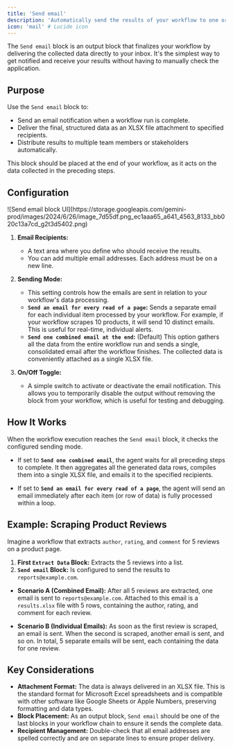 ```yaml
---
title: 'Send email'
description: 'Automatically send the results of your workflow to one or more email addresses as an XLSX attachment.'
icon: 'mail' # Lucide icon
---
```


The `Send email` block is an output block that finalizes your workflow by delivering the collected data directly to your inbox. It's the simplest way to get notified and receive your results without having to manually check the application.

## Purpose

Use the `Send email` block to:

* Send an email notification when a workflow run is complete.
* Deliver the final, structured data as an XLSX file attachment to specified recipients.
* Distribute results to multiple team members or stakeholders automatically.

This block should be placed at the end of your workflow, as it acts on the data collected in the preceding steps.

## Configuration

<Frame caption="Screenshot: Send email block configuration showing recipient and sending options">
  ![Send email block UI](https://storage.googleapis.com/gemini-prod/images/2024/6/26/image_7d55df.png_ec1aaa65_a641_4563_8133_bb020c13a7cd_g2t3d5402.png)
</Frame>

1.  **Email Recipients:**
    * A text area where you define who should receive the results.
    * You can add multiple email addresses. Each address must be on a new line.

2.  **Sending Mode:**
    * This setting controls how the emails are sent in relation to your workflow's data processing.
    * **`Send an email for every read of a page`:** Sends a separate email for each individual item processed by your workflow. For example, if your workflow scrapes 10 products, it will send 10 distinct emails. This is useful for real-time, individual alerts.
    * **`Send one combined email at the end`:** (Default) This option gathers all the data from the entire workflow run and sends a single, consolidated email after the workflow finishes. The collected data is conveniently attached as a single XLSX file.

3.  **On/Off Toggle:**
    * A simple switch to activate or deactivate the email notification. This allows you to temporarily disable the output without removing the block from your workflow, which is useful for testing and debugging.

## How It Works

When the workflow execution reaches the `Send email` block, it checks the configured sending mode.

* If set to **`Send one combined email`**, the agent waits for all preceding steps to complete. It then aggregates all the generated data rows, compiles them into a single XLSX file, and emails it to the specified recipients.

* If set to **`Send an email for every read of a page`**, the agent will send an email immediately after each item (or row of data) is fully processed within a loop.

## Example: Scraping Product Reviews

Imagine a workflow that extracts `author`, `rating`, and `comment` for 5 reviews on a product page.

1.  **First `Extract Data` Block:** Extracts the 5 reviews into a list.
2.  **`Send email` Block:** Is configured to send the results to `reports@example.com`.

* **Scenario A (Combined Email):** After all 5 reviews are extracted, one email is sent to `reports@example.com`. Attached to this email is a `results.xlsx` file with 5 rows, containing the author, rating, and comment for each review.

* **Scenario B (Individual Emails):** As soon as the first review is scraped, an email is sent. When the second is scraped, another email is sent, and so on. In total, 5 separate emails will be sent, each containing the data for one review.

## Key Considerations

* **Attachment Format:** The data is always delivered in an XLSX file. This is the standard format for Microsoft Excel spreadsheets and is compatible with other software like Google Sheets or Apple Numbers, preserving formatting and data types.
* **Block Placement:** As an output block, `Send email` should be one of the last blocks in your workflow chain to ensure it sends the complete data.
* **Recipient Management:** Double-check that all email addresses are spelled correctly and are on separate lines to ensure proper delivery.